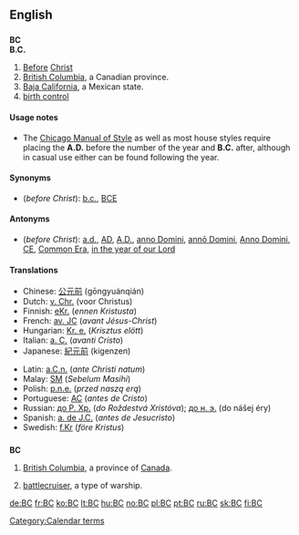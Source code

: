 ==English==

==={{initialism}}===
{{wikipedia|Before Christ}}
'''BC'''<BR>
'''B.C.'''

# [[Before]] [[Christ]]
# [[British Columbia]], a Canadian province.
# [[Baja California]], a Mexican state.
# [[birth control]]

====Usage notes====
* The [[w:Chicago Manual of Style|Chicago Manual of Style]] as well as most house styles require placing the '''A.D.''' before the number of the year and '''B.C.''' after, although in casual use either can be found following the year.

====Synonyms====
* (''before Christ''): [[b.c.]], [[BCE]]

====Antonyms====
* (''before Christ''): [[a.d.]], [[AD]], [[A.D.]], [[anno Domini]], [[annō Domini]], [[Anno Domini]], [[CE]], [[Common Era]], [[in the year of our Lord]]

====Translations====
{{trans-top|before Christ}}
* Chinese: [[公元前]] (gōngyuánqián)
* Dutch: [[v. Chr.]] (voor Christus)
* Finnish: [[eKr.]] (''ennen Kristusta'')
* French: [[av. JC]] (''avant Jésus-Christ'')
* Hungarian: [[Kr. e.]] (''Krisztus elött'')
* Italian: [[a. C.]] (''avanti Cristo'')
* Japanese: [[紀元前]] (kigenzen)
{{trans-mid}}
* Latin: [[a.C.n.]] (''ante Christi natum'')
* Malay: [[SM]] (''Sebelum Masihi'')
* Polish: [[p.n.e.]] (''przed naszą erą'')
* Portuguese: [[AC]] (''antes de Cristo'')
* Russian: [[до Р. Хр.]] (''do Roždestvá Xristóva''); [[до н. э.]] (do nášej éry)
* Spanish: [[a. de J.C.]] (''antes de Jesucristo'')
* Swedish: [[f.Kr]] (''före Kristus'')
{{trans-bottom}}

==={{abbreviation}}===
'''BC'''

# [[British Columbia]], a province of [[Canada]].
# {{US|navy}} [[battlecruiser]], a type of warship.

[[Category:Calendar terms]]

[[de:BC]]
[[fr:BC]]
[[ko:BC]]
[[lt:BC]]
[[hu:BC]]
[[no:BC]]
[[pl:BC]]
[[pt:BC]]
[[ru:BC]]
[[sk:BC]]
[[fi:BC]]